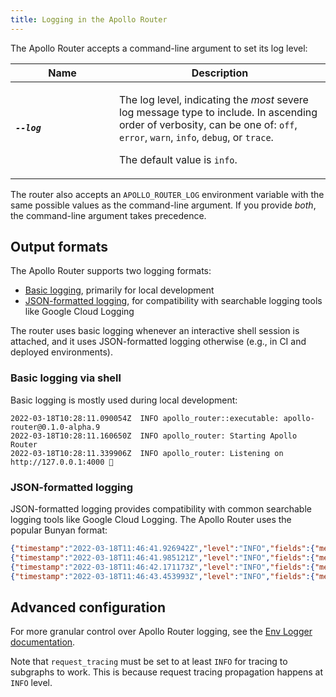 ```yaml
---
title: Logging in the Apollo Router
---
```



The Apollo Router accepts a command-line argument to set its log level:

<table class="field-table api-ref">
  <thead>
    <tr>
      <th>Name</th>
      <th>Description</th>
    </tr>
  </thead>

<tbody>

<tr>
<td style="min-width: 150px;">

##### `--log`

</td>
<td>

The log level, indicating the _most_ severe log message type to include. In ascending order of verbosity, can be one of: `off`, `error`, `warn`, `info`, `debug`, or `trace`.

The default value is `info`.

</td>
</tr>

</tbody>
</table>

The router also accepts an `APOLLO_ROUTER_LOG` environment variable with the same possible values as the command-line argument. If you provide _both_, the command-line argument takes precedence.

## Output formats

The Apollo Router supports two logging formats:

* [Basic logging](#basic-logging-via-shell), primarily for local development
* [JSON-formatted logging](#json-formatted-logging), for compatibility with searchable logging tools like Google Cloud Logging

The router uses basic logging whenever an interactive shell session is attached, and it uses JSON-formatted logging otherwise (e.g., in CI and deployed environments).

### Basic logging via shell

Basic logging is mostly used during local development:

```
2022-03-18T10:28:11.090054Z  INFO apollo_router::executable: apollo-router@0.1.0-alpha.9
2022-03-18T10:28:11.160650Z  INFO apollo_router: Starting Apollo Router
2022-03-18T10:28:11.339906Z  INFO apollo_router: Listening on http://127.0.0.1:4000 🚀
```

### JSON-formatted logging

JSON-formatted logging provides compatibility with common searchable logging tools like Google Cloud Logging. The Apollo Router uses the popular Bunyan format:

```json
{"timestamp":"2022-03-18T11:46:41.926942Z","level":"INFO","fields":{"message":"apollo-router@0.1.0-alpha.9"},"target":"apollo_router::executable"}
{"timestamp":"2022-03-18T11:46:41.985121Z","level":"INFO","fields":{"message":"Starting Apollo Router"},"target":"apollo_router"}
{"timestamp":"2022-03-18T11:46:42.171173Z","level":"INFO","fields":{"message":"Listening on http://127.0.0.1:4000 🚀"},"target":"apollo_router"}
{"timestamp":"2022-03-18T11:46:43.453993Z","level":"INFO","fields":{"message":"Stopped"},"target":"apollo_router"}
```

## Advanced configuration

For more granular control over Apollo Router logging, see the [Env Logger documentation](https://docs.rs/env_logger/latest/env_logger/).

Note that `request_tracing` must be set to at least `INFO` for tracing to subgraphs to work. This is because request tracing propagation happens at `INFO` level.
